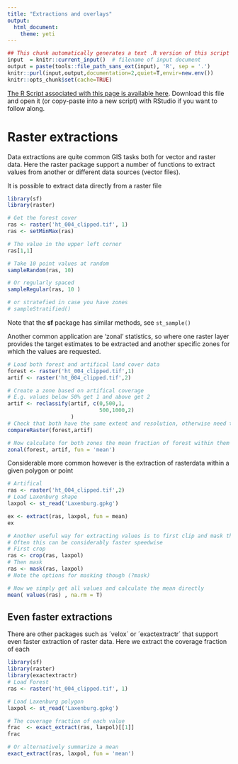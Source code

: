 ```yaml
---
title: "Extractions and overlays"
output: 
  html_document: 
    theme: yeti
---
```


```r
## This chunk automatically generates a text .R version of this script when running within knitr.  You do not need to run this...
input  = knitr::current_input()  # filename of input document
output = paste(tools::file_path_sans_ext(input), 'R', sep = '.')
knitr::purl(input,output,documentation=2,quiet=T,envir=new.env())
knitr::opts_chunk$set(cache=TRUE)
```

[<i class="fa fa-file-code-o fa-3x" aria-hidden="true"></i> The R Script associated with this page is available here](`r output`).  Download this file and open it (or copy-paste into a new script) with RStudio if you want to follow along.  

# Raster extractions

Data extractions are quite common GIS tasks both for vector and raster data. Here the raster package support a number of functions to extract values from another or different data sources (vector files).

It is possible to extract data directly from a raster file
```r
library(sf)
library(raster)

# Get the forest cover
ras <- raster('ht_004_clipped.tif', 1)
ras <- setMinMax(ras)

# The value in the upper left corner
ras[1,1]

# Take 10 point values at random
sampleRandom(ras, 10)

# Or regularly spaced
sampleRegular(ras, 10 )

# or stratefied in case you have zones 
# sampleStratified()

```

Note that the **sf** package has similar methods, see `st_sample()`

Another common application are 'zonal' statistics, so where one raster layer provides the target estimates to be extracted and another specific zones for which the values are requested.

```r
# Load both forest and artifical land cover data
forest <- raster('ht_004_clipped.tif',1)
artif <- raster('ht_004_clipped.tif',2)

# Create a zone based on artifical coverage
# E.g. values below 50% get 1 and above get 2
artif <- reclassify(artif, c(0,500,1,
                             500,1000,2)
                    )
# Check that both have the same extent and resolution, otherwise need to rescale
compareRaster(forest,artif)

# Now calculate for both zones the mean fraction of forest within them 
zonal(forest, artif, fun = 'mean')

```

Considerable more common however is the extraction of rasterdata within a given polygon or point

```r
# Artifical
ras <- raster('ht_004_clipped.tif',2)
# Load Laxenburg shape
laxpol <- st_read('Laxenburg.gpkg')

ex <- extract(ras, laxpol, fun = mean)
ex

# Another useful way for extracting values is to first clip and mask the input raster
# Often this can be considerably faster speedwise
# First crop
ras <- crop(ras, laxpol)
# Then mask
ras <- mask(ras, laxpol)
# Note the options for masking though (?mask)

# Now we simply get all values and calculate the mean directly
mean( values(ras) , na.rm = T)

```


## Even faster extractions

There are other packages such as ´velox´ or ´exactextractr´ that support even faster extraction of raster data.
Here we extract the coverage fraction of each

```r
library(sf)
library(raster)
library(exactextractr)
# Load Forest
ras <- raster('ht_004_clipped.tif', 1)

# Load Laxenburg polygon
laxpol <- st_read('Laxenburg.gpkg')

# The coverage fraction of each value
frac  <- exact_extract(ras, laxpol)[[1]]
frac

# Or alternatively summarize a mean
exact_extract(ras, laxpol, fun = 'mean')
```

